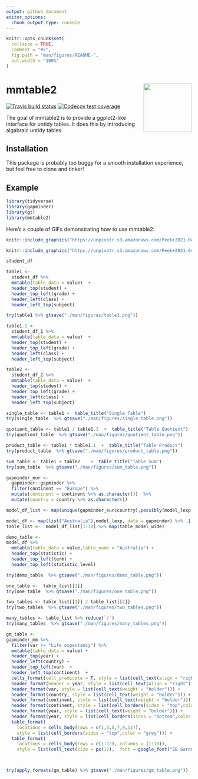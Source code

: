 ```yaml
---
output: github_document
editor_options: 
  chunk_output_type: console
---
```


<!-- README.md is generated from README.Rmd. Please edit that file -->

```r
knitr::opts_chunk$set(
  collapse = TRUE,
  comment = "#>",
  fig.path = "man/figures/README-",
  out.width = "100%"
)
```

# mmtable2 <a> <img src='man/figures/logo.png' align="right" height="131.5" /></a>
<!-- badges: start -->
[![Travis build status](https://travis-ci.org/ianmoran11/mmtable2.svg?branch=master)](https://travis-ci.org/ianmoran11/mmtable2)
[![Codecov test coverage](https://codecov.io/gh/ianmoran11/mmtable2/branch/master/graph/badge.svg)](https://codecov.io/gh/ianmoran11/mmtable2?branch=master)
<!-- badges: end -->

The goal of mmtable2 is to provide a ggplot2-like interface for untidy tables.
It does this by introducing algabraic untidy tables. 

## Installation

This package is probably too buggy for a smooth installation experience, but feel free to clone and tinker!

## Example

```r
library(tidyverse)
library(gapminder)
library(gt)
library(mmtable2)
```

Here's a couple of GIFs demonstrating how to use mmtable2:

```r
knitr::include_graphics("https://unpivotr.s3.amazonaws.com/Peek+2021-04-11+15-34.gif")
```

```r
knitr::include_graphics("https://unpivotr.s3.amazonaws.com/Peek+2021-04-13+12-33.gif")
```

```r
student_df
```


```r
table1 <-
  student_df %>%
  mmtable(table_data = value)  +
  header_top(student) +
  header_top_left(grade) +
  header_left(class) +
  header_left_top(subject)

try(table1 %>% gtsave("./man/figures/table1.png"))
```


```r
table1.1 <-
  student_df_1 %>%
  mmtable(table_data = value)  +
  header_top(student) +
  header_top_left(grade) +
  header_left(class) +
  header_left_top(subject)

table2 <-
  student_df_2 %>%
  mmtable(table_data = value)  +
  header_top(student) +
  header_top_left(grade) +
  header_left(class) +
  header_left_top(subject)

```

```r
single_table <- table1 +  table_title("Single Table")  
try(single_table  %>% gtsave("./man/figures/single_table.png"))
```

```r
quotient_table <- table1 / table1.1  +  table_title("Table Quotient")
try(quotient_table  %>% gtsave("./man/figures/quotient_table.png"))
```

```r
product_table <- table1 * table1.1  +  table_title("Table Product") 
try(product_table  %>% gtsave("./man/figures/product_table.png"))
```

```r
sum_table <- table1 + table2    +  table_title("Table Sum")     
try(sum_table  %>% gtsave("./man/figures/sum_table.png"))
```

```r
gapminder_eur <-
  gapminder::gapminder %>%
  filter(continent == "Europe") %>%
  mutate(continent = continent %>% as.character())  %>%
  mutate(country = country %>% as.character())

model_df_list <- map(unique(gapminder_eur$country),possibly(model_lexp,NA), data =gapminder_eur )

model_df <- map(list("Australia"),model_lexp, data = gapminder) %>% .[[1]]
table_list <-  model_df_list[1:10] %>% map(table_model_wide)
```


```r
demo_table <- 
model_df %>%
  mmtable(table_data = value,table_name = "Australia") +
  header_top(statistic) +
  header_top_left(term) +
  header_top_left(statistic_level)

try(demo_table  %>% gtsave("./man/figures/demo_table.png"))
```



```r
one_table <-  table_list[[1]]
try(one_table  %>% gtsave("./man/figures/one_table.png"))
```


```r
two_tables <- table_list[[1]] / table_list[[2]]
try(two_tables  %>% gtsave("./man/figures/two_tables.png"))
```


```r
many_tables <- table_list %>% reduce(`/`)
try(many_tables  %>% gtsave("./man/figures/many_tables.png"))
```



```r

gm_table <- 
gapminder_mm %>% 
  filter(var != "Life expectancy") %>% 
  mmtable(table_data = value) +
  header_top(year) +
  header_left(country) +
  header_top_left(var)  +
  header_left_top(continent)  +
  cells_format(cell_predicate = T, style = list(cell_text(align = "right"))) +
  header_format(header = year, style = list(cell_text(align = "right"))) +
  header_format(var, style = list(cell_text(weight = "bolder"))) +
  header_format(country, style = list(cell_text(weight = "bolder"))) +
  header_format(continent, style = list(cell_text(weight = "bolder"))) +
  header_format(continent, style = list(cell_borders(sides = "top",color = "grey"))) +
  header_format(year, style = list(cell_text(weight = "bolder"))) +
  header_format(year, style = list(cell_borders(sides = "bottom",color = "grey"))) +
  table_format(
    locations = cells_body(rows = c(1,3,5,7,9,11)),
    style = list(cell_borders(sides = "top",color = "grey"))) +
  table_format(
    locations = cells_body(rows = c(1:12), columns = (1:10)),
    style = list(cell_text(size = px(12),  font = google_font("EB Garamond"))))



try(apply_formats(gm_table) %>% gtsave("./man/figures/gm_table.png"))
```







